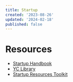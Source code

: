 ```yaml
---
title: Startup
created: '2023-08-26'
updated: '2024-02-18'
published: false
---
```


# Resources

-   [Startup Handbook](https://www.julian.com/guide/startup/intro)
-   [YC Library](https://www.ycombinator.com/library/search)
-   [Startup Resources Toolkit](https://timothyhui.com.au/toolkit)
